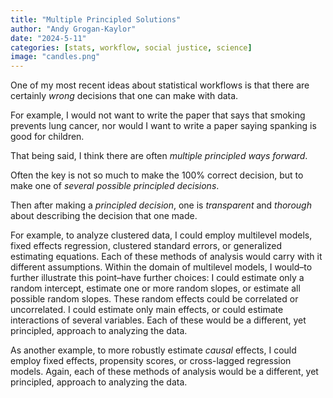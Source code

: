 ```yaml
---
title: "Multiple Principled Solutions"
author: "Andy Grogan-Kaylor" 
date: "2024-5-11"
categories: [stats, workflow, social justice, science]
image: "candles.png"
---
```


One of my most recent ideas about statistical workflows is that there are certainly *wrong* decisions that one can make with data. 

For example, I would not want to write the paper that says that smoking prevents lung cancer, nor would I want to write a paper saying spanking is good for children. 

That being said, I think there are often *multiple principled ways forward*.

Often the key is not so much to make the 100% correct decision, but to make one of *several possible principled decisions*. 

Then after making a *principled decision*, one is *transparent* and *thorough* about describing the decision that one made. 

For example, to analyze clustered data, I could employ multilevel models, fixed effects regression, clustered standard errors, or generalized estimating equations. Each of these methods of analysis would carry with it different assumptions. Within the domain of multilevel models, I would--to further illustrate this point--have further choices: I could estimate only a random intercept, estimate one or more random slopes, or estimate all possible random slopes. These random effects could be correlated or uncorrelated. I could estimate only main effects, or could estimate interactions of several variables. Each of these would be a different, yet principled, approach to analyzing the data.

As another example, to more robustly estimate *causal* effects, I could employ fixed effects, propensity scores, or cross-lagged regression models. Again, each of these methods of analysis would be a different, yet principled, approach to analyzing the data.





